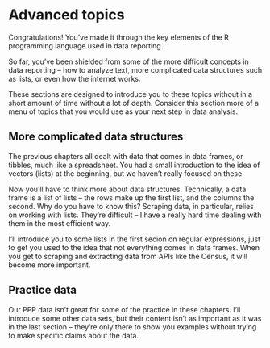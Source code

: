 #  Advanced topics {-}

Congratulations! You've made it through the key elements of the R programming language used in data reporting. 

So far, you've been shielded from some of the more difficult concepts in data reporting -- how to analyze text, more complicated data structures such as lists, or even how the internet works. 

These sections are designed to introduce you to these topics without in a short amount of time without a lot of depth. Consider this section more of a menu of topics that you would use as your next step in data analysis. 

## More complicated data structures

The previous chapters all dealt with data that comes in data frames, or tibbles, much like a spreadsheet. You had a small introduction to the idea of vectors (lists) at the beginning, but we haven't really focused on these. 

Now you'll have to think more about data structures. Technically, a data frame is a list of lists -- the rows make up the first list, and the columns the second. Why do you have to know this? Scraping data, in particular, relies on working with lists. They're difficult -- I have a really hard time dealing with them in the most efficient way. 

I'll introduce you to some lists in the first secion on regular expressions, just to get you used to the idea that not everything comes in data frames. When you get to scraping and extracting data from APIs like the Census, it will become more important. 

## Practice data

Our PPP data isn't great for some of the practice in these chapters. I'll introduce some other data sets, but their content isn't as important as it was in the last section -- they're only there to show you examples without trying to make specific claims about the data. 

